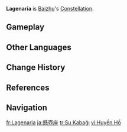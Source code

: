 {{Constellation Overview Infobox
|image       = Lagenaria
|character   = Baizhu
|meaning     = Calabash
}}
'''Lagenaria''' is [[Baizhu]]'s [[Constellation]].

==Gameplay==
{{Constellation Table|Baizhu}}

==Other Languages==
{{Other Languages
|en      = Lagenaria
|en_lang = la
|en_tl   = {{w|Calabash}}
|zhs     = 悬壶座
|zhs_rm  = Xuánhú-zuò
|zht     = 懸壺座
|zht_rm  = Xuánhú-zuò
|zh_tl   = Hanging Calabash Constellation
|zh_note = {{Lang|Hanging Calabash|zh_rm = Xuánhú|zh = 悬壶}} is derived from the idiom and historal reference {{Lang|Hanging Calabash Saves Life|zh_rm = Xuánhú jìshì|zh = 懸壺濟世}}, which generally symbolizes medicine and medicine practitioners. It's because ancient Chinese physicians and healers typically use dried calabash to contain medicine, and carry it with them (thus the Hanging Calabash).
|ja      = 懸壺座
|ja_rm   = Kenko-za
|ja_tl   = Hanging Calabash Constellation{{Sino|ja}}
|ko      = 호리{{tt|병|甁}}자리
|ko_rm   = Horibyeong-jari
|ko_tl   = Gourd Bottle Constellation
|es      = Lagenaria
|fr      = Lagenaria
|ru      = Сосуд Лекаря
|ru_tl   = Doctor's Vessel
|th      = Lagenaria
|vi      = {{tt|Cung|宮}} {{tt|Huyền Hồ|懸壺}}
|vi_tl   = Hanging Calabash Constellation{{Sino|vi|part=1}}
|de      = Lagenaria
|id      = Lagenaria
|pt      = Lagenaria
|tr      = Su Kabağı
|tr_tl   = Lagenaria
|it      = Lagenaria
}}

==Change History==
{{Change History|3.6}}

==References==
{{Reflist}}

==Navigation==
{{Constellation Navbox}}

[[fr:Lagenaria]]
[[ja:懸壺座]]
[[tr:Su Kabağı]]
[[vi:Huyền Hồ]]